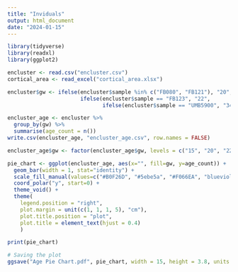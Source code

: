 ```yaml
---
title: "Inviduals"
output: html_document
date: "2024-01-15"
---
```


```r
library(tidyverse)
library(readxl)
library(ggplot2)

encluster <- read.csv("encluster.csv")
cortical_area <- read_excel("cortical_area.xlsx")
```

```r
encluster$gw <- ifelse(encluster$sample %in% c("FB080", "FB121"), "20",
                       ifelse(encluster$sample == "FB123", "22",
                              ifelse(encluster$sample == "UMB5900", "34", "15")))

```

```r
encluster_age <- encluster %>%
  group_by(gw) %>%
  summarise(age_count = n())
write.csv(encluster_age, "encluster_age.csv", row.names = FALSE)
```

```r
encluster_age$gw <- factor(encluster_age$gw, levels = c("15", "20", "22", "34"))
```

```r
pie_chart <- ggplot(encluster_age, aes(x="", fill=gw, y=age_count)) + 
  geom_bar(width = 1, stat="identity") +
  scale_fill_manual(values=c("#B0F26D", "#5ebe5a", "#F066EA", "blueviolet")) +
  coord_polar("y", start=0) +
  theme_void() +
  theme(
    legend.position = "right",
    plot.margin = unit(c(1, 1, 1, 5), "cm"),
    plot.title.position = "plot",
    plot.title = element_text(hjust = 0.4)
    )

print(pie_chart)
```

```r
# Saving the plot
ggsave("Age Pie Chart.pdf", pie_chart, width = 15, height = 3.8, units = "in")
```

